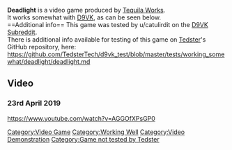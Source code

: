 <strong>Deadlight</strong> is a video game produced by [[Tequila Works]].
<br />
It works somewhat with [[D9VK]], as can be seen below.
<br />
==Additional info==
This game was tested by u/catulirdit on the [[D9VK Subreddit]].
<br />
There is additional info available for testing of this game on [[User:Tedster|Tedster]]'s GitHub repository, here:
<br />
https://github.com/TedsterTech/d9vk_test/blob/master/tests/working_somewhat/deadlight/deadlight.md

==Video==
===23rd April 2019===
<youtube>https://www.youtube.com/watch?v=AGGOfXPsGP0</youtube>

[[Category:Video Game]]
[[Category:Working Well]]
[[Category:Video Demonstration]]
[[Category:Game not tested by Tedster]]
